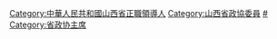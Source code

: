 [[Category:中華人民共和國山西省正職領導人|Category:中華人民共和國山西省正職領導人]]
[[Category:山西省政協委員|Category:山西省政協委員]]
[[Category:山西省各级政协主席|#]]
[[Category:省政协主席|Category:省政协主席]]